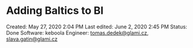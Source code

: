 # Adding Baltics to BI

Created: May 27, 2020 2:04 PM
Last edited: June 2, 2020 2:45 PM
Status: Done
Software: keboola
Engineer: tomas.dedek@glami.cz, slava.gatin@glami.cz